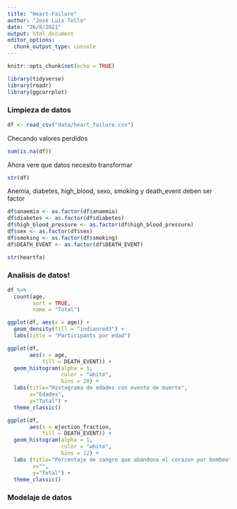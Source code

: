 ```yaml
---
title: "Heart-Failure"
author: "José Luis Tello"
date: "26/8/2021"
output: html_document
editor_options: 
  chunk_output_type: console
---
```


```r
knitr::opts_chunk$set(echo = TRUE)
```


```r
library(tidyverse)
library(readr)
library(ggcorrplot)
```

### Limpieza de datos

```r
df <- read_csv("data/heart_failure.csv")
```

Checando valores perdidos

```r
sum(is.na(df))
```


Ahora vere que datos necesito transformar


```r
str(df)
```


Anemia, diabetes, high_blood, sexo, smoking y death_event deben ser factor

```r
df$anaemia <- as.factor(df$anaemia)
df$diabetes <- as.factor(df$diabetes)
df$high_blood_pressure <- as.factor(df$high_blood_pressure)
df$sex <- as.factor(df$sex)
df$smoking <- as.factor(df$smoking)
df$DEATH_EVENT <- as.factor(df$DEATH_EVENT)
```


```r
str(heartfa)
```

### Analisis de datos!


```r
df %>% 
  count(age,
        sort = TRUE,
        name = "Total")
```


```r
ggplot(df, aes(x = age)) +
  geom_density(fill = "indianred3") + 
  labs(title = "Participants por edad")
```



```r
ggplot(df, 
       aes(x = age, 
           fill = DEATH_EVENT)) +
  geom_histogram(alpha = 1,
                 color = "white",
                 bins = 20) +
  labs(title="Histograma de edades con evento de muerte",
       x="Edades",
       y="Total") +
  theme_classic()
```

```r
ggplot(df, 
       aes(x = ejection_fraction, 
           fill = DEATH_EVENT)) +
  geom_histogram(alpha = 1,
                 color = "white",
                 bins = 12) +
  labs (title="Porcentaje de sangre que abandona el corazon por bombeo",
        x="",
        y="Total") + 
  theme_classic()

```



### Modelaje de datos


